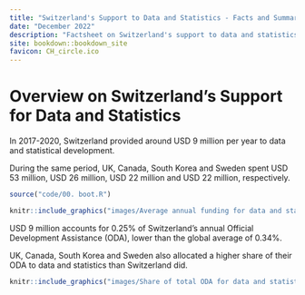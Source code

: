 ```yaml
--- 
title: "Switzerland's Support to Data and Statistics - Facts and Summary"
date: "December 2022"
description: "Factsheet on Switzerland's support to data and statistics"
site: bookdown::bookdown_site
favicon: CH_circle.ico
---
```



# Overview on Switzerland's Support for Data and Statistics

In 2017-2020, Switzerland provided around USD 9 million per year to data and statistical development. 

During the same period, UK, Canada, South Korea and Sweden spent USD 53 million, USD 26 million, USD 22 million and USD 22 million, respectively.

```r

source("code/00. boot.R")

knitr::include_graphics("images/Average annual funding for data and statistics.png")

```

USD 9 million accounts for 0.25% of Switzerland’s annual Official Development Assistance (ODA), lower than the global average of 0.34%.

UK, Canada, South Korea and Sweden also allocated a higher share of their ODA to data and statistics than Switzerland did. 


```r

knitr::include_graphics("images/Share of total ODA for data and statistics.png")

```
